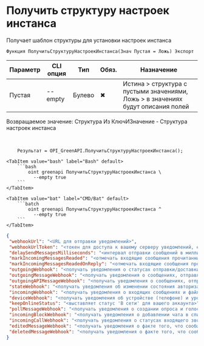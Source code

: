 ﻿---
sidebar_position: 11
---


# Получить структуру настроек инстанса
 Получает шаблон структуры для установки настроек инстанса



`Функция ПолучитьСтруктуруНастроекИнстанса(Знач Пустая = Ложь) Экспорт`

  | Параметр | CLI опция | Тип | Обяз. | Назначение |
  |-|-|-|-|-|
  | Пустая | --empty | Булево | &#x2716; | Истина > структура с пустыми значениями, Ложь > в значениях будут описания полей |

  
  Возвращаемое значение:   Структура Из КлючИЗначение -  Структура настроек инстанса

<br/>




```bsl title="Пример использования для 1С:Предприятие/OneScript"
    Результат = OPI_GreenAPI.ПолучитьСтруктуруНастроекИнстанса();
```
    

 <Tabs>
  
    <TabItem value="bash" label="Bash" default>
        ```bash
            oint greenapi ПолучитьСтруктуруНастроекИнстанса \
              --empty true
        ```
    </TabItem>
  
    <TabItem value="bat" label="CMD/Bat" default>
        ```batch
            oint greenapi ПолучитьСтруктуруНастроекИнстанса ^
              --empty true
        ```
    </TabItem>
</Tabs>


```json title="Результат"
{
 "webhookUrl": "<URL для отправки уведомлений>",
 "webhookUrlToken": "<токен для доступа к вашему серверу уведомлений, если требуется>",
 "delaySendMessagesMilliseconds": "<интервал отправки сообщений в миллисекундах>",
 "markIncomingMessagesReaded": "<отмечать входящие сообщения прочитанными: yes, no>",
 "markIncomingMessagesReadedOnReply": "<отмечать входящие сообщения прочитанными при отправке сообщения в чат: yes, no>",
 "outgoingWebhook": "<получать уведомления о статусах отправки/доставки/прочтении исходящих сообщений: yes, no>",
 "outgoingMessageWebhook": "<получать уведомления о сообщениях, отправленных с телефона: yes, no>",
 "outgoingAPIMessageWebhook": "<получать уведомления о сообщениях, отправленных через API: yes, no>",
 "stateWebhook": "<получать уведомления об изменении состояния авторизации инстанса: yes, no>",
 "incomingWebhook": "<получать уведомления о входящих сообщениях и файлах: yes, no>",
 "deviceWebhook": "<получать уведомления об устройстве (телефоне) и уровне заряда батареи: yes, no>",
 "keepOnlineStatus": "<выставляет статус 'В сети' для вашего аккаунта>",
 "pollMessageWebhook": "<получать уведомления о создании опроса и голосовании в опросе: yes, no>",
 "incomingBlockWebhook": "<получать уведомления о добавлении чата в список заблокированных контактов: yes, no>",
 "incomingCallWebhook": "<получать уведомления о статусах входящего звонка: yes, no>",
 "editedMessageWebhook": "<получать уведомления о факте того, что сообщение было отредактировано: yes, no>",
 "deletedMessageWebhook": "<получать уведомления о факте того, что сообщение было удалено: yes, no>"
}
```
